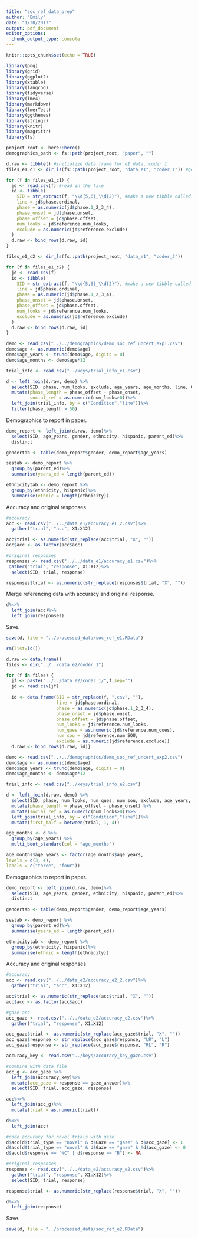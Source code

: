 ```yaml
---
title: "soc_ref_data_prep"
author: "Emily"
date: "1/30/2017"
output: pdf_document
editor_options: 
  chunk_output_type: console
---
```


```r
knitr::opts_chunk$set(echo = TRUE)
```

```r
library(png)
library(grid)
library(ggplot2)
library(xtable)
library(langcog)
library(tidyverse)
library(lme4)
library(markdown)
library(lmerTest)
library(ggthemes)
library(stringr)
library(knitr)
library(magrittr)
library(fs)

project_root <- here::here()
demographics_path <- fs::path(project_root, "paper", "")
```

```r
d.raw <- tibble() #initialize data frame for e1 data, coder 1
files_e1_c1 <- dir_ls(fs::path(project_root, "data_e1", "coder_1")) #generate list of file paths

for (f in files_e1_c1) {
  jd <- read.csv(f) #read in the file
  id <- tibble(
    SID = str_extract(f, "\\d{5,6}_\\d{2}"), #make a new tibble called 'id' with the desired variables
    line = jd$phase.ordinal, 
    phase = as.numeric(jd$phase.1_2_3_4), 
    phase_onset = jd$phase.onset, 
    phase_offset = jd$phase.offset, 
    num_looks = jd$reference.num_looks, 
    exclude = as.numeric(jd$reference.exclude)
  )
  d.raw <- bind_rows(d.raw, id)
}

files_e1_c2 <- dir_ls(fs::path(project_root, "data_e1", "coder_2"))

for (f in files_e1_c2) {
  jd <- read.csv(f)
  id <- tibble(
    SID = str_extract(f, "\\d{5,6}_\\d{2}"), #make a new tibble called 'id' with the desired variables
    line = jd$phase.ordinal, 
    phase = as.numeric(jd$phase.1_2_3_4), 
    phase_onset = jd$phase.onset, 
    phase_offset = jd$phase.offset, 
    num_looks = jd$reference.num_looks, 
    exclude = as.numeric(jd$reference.exclude)
  )
  d.raw <- bind_rows(d.raw, id)
}
```

```r
demo <- read_csv("../../demographics/demo_soc_ref_uncert_exp1.csv") 
demo$age <- as.numeric(demo$age)
demo$age_years <- trunc(demo$age, digits = 0)
demo$age_months <- demo$age*12

trial_info <- read.csv("../keys/trial_info_e1.csv")
```

```r
d <- left_join(d.raw, demo) %>%
  select(SID, phase, num_looks, exclude, age_years, age_months, line, Condition, phase_onset, phase_offset) %>%
  mutate(phase_length = phase_offset - phase_onset,
         social_ref = as.numeric(num_looks>0))%>%
  left_join(trial_info, by = c("Condition","line"))%>%
  filter(phase_length > 50)
```

Demographics to report in paper.

```r
demo_report <- left_join(d.raw, demo)%>%
  select(SID, age_years, gender, ethnicity, hispanic, parent_ed)%>%
  distinct

gendertab <- table(demo_report$gender, demo_report$age_years)

sestab <- demo_report %>%
  group_by(parent_ed)%>%
  summarise(years_ed = length(parent_ed))

ethnicitytab <- demo_report %>%
  group_by(ethnicity, hispanic)%>%
  summarise(ethnic = length(ethnicity))
```

Accuracy and original responses.

```r
#accuracy
acc <- read.csv("../../data_e1/accuracy_e1_2.csv")%>%
  gather("trial", "acc", X1:X12)

acc$trial <- as.numeric(str_replace(acc$trial, "X", ""))
acc$acc <- as.factor(acc$acc)

#original responses
responses <- read.csv("../../data_e1/accuracy_e1.csv")%>%
 gather("trial", "response", X1:X12)%>%
  select(SID, trial, response)

responses$trial <- as.numeric(str_replace(responses$trial, "X", ""))
```

Merge referencing data with accuracy and original response.
```r
d%<>%
  left_join(acc)%>%
  left_join(responses)
```

Save.
```r
save(d, file = "../processed_data/soc_ref_e1.RData")
```

```r
rm(list=ls())

d.raw <- data.frame()
files <- dir("../../data_e2/coder_1")

for (f in files) {
  jf <- paste("../../data_e2/coder_1/",f,sep="")
  jd <- read.csv(jf)
  
  id <- data.frame(SID = str_replace(f, ".csv", ""),
                   line = jd$phase.ordinal,
                   phase = as.numeric(jd$phase.1_2_3_4),
                   phase_onset = jd$phase.onset,
                   phase_offset = jd$phase.offset, 
                   num_looks = jd$reference.num_looks,
                   num_ques = as.numeric(jd$reference.num_ques),
                   num_sou = jd$reference.num_SOU,
                   exclude = as.numeric(jd$reference.exclude))
  d.raw <- bind_rows(d.raw, id)}
```

```r
demo <- read.csv("../../demographics/demo_soc_ref_uncert_exp2.csv") 
demo$age <- as.numeric(demo$age)
demo$age_years <- trunc(demo$age, digits = 0)
demo$age_months <- demo$age*12

trial_info <- read.csv("../keys/trial_info_e2.csv")
```

```r
d <- left_join(d.raw, demo) %>%
  select(SID, phase, num_looks, num_ques, num_sou, exclude, age_years, age_months, line, Condition, Gaze, phase_onset, phase_offset) %>%
  mutate(phase_length = phase_offset - phase_onset) %>%
  mutate(social_ref = as.numeric(num_looks>0))%>%
  left_join(trial_info, by = c("Condition","line"))%>%
  mutate(first_half = between(trial, 1, 4))

age_months <- d %>%
  group_by(age_years) %>%
  multi_boot_standard(col = "age_months")

age_months$age_years <- factor(age_months$age_years,
levels = c(3, 4),
labels = c("three", "four"))
```

Demographics to report in paper.

```r
demo_report <- left_join(d.raw, demo)%>%
  select(SID, age_years, gender, ethnicity, hispanic, parent_ed)%>%
  distinct

gendertab <- table(demo_report$gender, demo_report$age_years)

sestab <- demo_report %>%
  group_by(parent_ed)%>%
  summarise(years_ed = length(parent_ed))

ethnicitytab <- demo_report %>%
  group_by(ethnicity, hispanic)%>%
  summarise(ethnic = length(ethnicity))
```

Accuracy and original responses

```r
#accuracy
acc <- read.csv("../../data_e2/accuracy_e2_2.csv")%>%
  gather("trial", "acc", X1:X12)

acc$trial <- as.numeric(str_replace(acc$trial, "X", ""))
acc$acc <- as.factor(acc$acc)

#gaze acc
acc_gaze <- read.csv("../../data_e2/accuracy_e2.csv")%>%
  gather("trial", "response", X1:X12)

acc_gaze$trial <- as.numeric(str_replace(acc_gaze$trial, "X", ""))
acc_gaze$response <- str_replace(acc_gaze$response, "LR", "L")
acc_gaze$response <- str_replace(acc_gaze$response, "RL", "R")  

accuracy_key <- read.csv("../keys/accuracy_key_gaze.csv")

#combine with data file
acc_g <- acc_gaze %>%
  left_join(accuracy_key)%>%
  mutate(acc_gaze = response == gaze_answer)%>%
  select(SID, trial, acc_gaze, response)

acc%<>%
  left_join(acc_g)%>%
  mutate(trial = as.numeric(trial))

d%<>%
  left_join(acc)

#code accuracy for novel trials with gaze
d$acc[d$trial_type == "novel" & d$Gaze == "gaze" & d$acc_gaze] <- 1
d$acc[d$trial_type == "novel" & d$Gaze == "gaze" & !d$acc_gaze] <- 0
d$acc[d$response == "NC" | d$response == "B"] <- NA

#original responses
response <- read.csv("../../data_e2/accuracy_e2.csv")%>%
  gather("trial", "response", X1:X12)%>%
  select(SID, trial, response)

response$trial <- as.numeric(str_replace(response$trial, "X", ""))

d%<>%
  left_join(response)
```

Save.
```r
save(d, file = "../processed_data/soc_ref_e2.RData")
```

